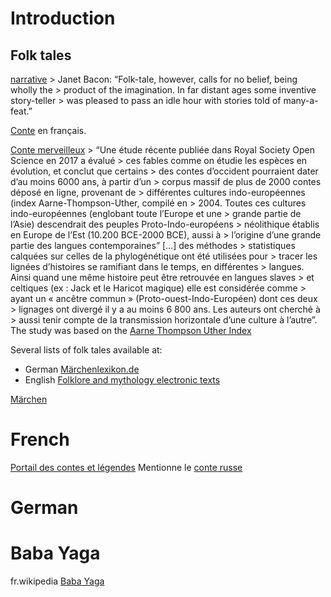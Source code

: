 

# Introduction

## Folk tales

[narrative](https://en.wikipedia.org/wiki/Narrative)
> Janet Bacon: "Folk-tale, however, calls for no belief, being wholly the
> product of the imagination. In far distant ages some inventive story-teller
> was pleased to pass an idle hour with stories told of many-a-feat."

[Conte](https://fr.wikipedia.org/wiki/Conte) en français. 

[Conte merveilleux](https://fr.wikipedia.org/wiki/Conte_merveilleux)
> "Une étude récente publiée dans Royal Society Open Science en 2017 a évalué
> ces fables comme on étudie les espèces en évolution, et conclut que certains
> des contes d'occident pourraient dater d'au moins 6000 ans, à partir d'un
> corpus massif de plus de 2000 contes déposé en ligne, provenant de
> différentes cultures indo-européennes (index Aarne-Thompson-Uther, compilé en
> 2004. Toutes ces cultures indo-européennes (englobant toute l'Europe et une
> grande partie de l'Asie) descendrait des peuples Proto-Indo-européens
> néolithique établis en Europe de l'Est (10.200 BCE-2000 BCE), aussi à
> l'origine d'une grande partie des langues contemporaines" [...] des méthodes
> statistiques calquées sur celles de la phylogénétique ont été utilisées pour
> tracer les lignées d'histoires se ramifiant dans le temps, en différentes
> langues. Ainsi quand une même histoire peut être retrouvée en langues slaves
> et celtiques (ex : Jack et le Haricot magique) elle est considérée comme
> ayant un « ancêtre commun » (Proto-ouest-Indo-Européen) dont ces deux
> lignages ont divergé il y a au moins 6 800 ans. Les auteurs ont cherché à
> aussi tenir compte de la transmission horizontale d'une culture à l'autre".
The study was based on the [Aarne Thompson Uther Index](https://en.wikipedia.org/wiki/Aarne%E2%80%93Thompson%E2%80%93Uther_Index)

Several lists of folk tales available at:

* German [Märchenlexikon.de](http://www.maerchenlexikon.de/suchemotiv.htm)
* English [Folklore and mythology electronic texts](http://www.pitt.edu/~dash/folktexts.html)


[Märchen](https://de.wikipedia.org/wiki/M%C3%A4rchen)

# French 

[Portail des contes et légendes](https://fr.wikipedia.org/wiki/Portail:Contes)
Mentionne le [conte russe](https://fr.wikipedia.org/wiki/Conte_russe)

# German



# Baba Yaga

fr.wikipedia [Baba Yaga](https://fr.wikipedia.org/wiki/Baba_Yaga_(mythologie))

